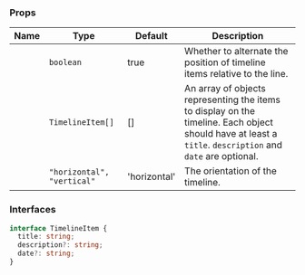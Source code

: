 
### Props

| Name | Type | Default | Description |
| ---- | ---- | ------- | ----------- |
| <TkBadge label="alternate" variant="primary" size="large" type="filledlight"/> | <code>boolean</code> | true | Whether to alternate the position of timeline items relative to the line. |
| <TkBadge label="items" variant="primary" size="large" type="filledlight"/> | <code>TimelineItem[]</code> | [] | An array of objects representing the items to display on the timeline.  Each object should have at least a `title`. `description` and `date` are optional. |
| <TkBadge label="orientation" variant="primary" size="large" type="filledlight"/> | <code>"horizontal", "vertical"</code> | 'horizontal' | The orientation of the timeline. |

### Interfaces



```typescript
interface TimelineItem {
  title: string;
  description?: string;
  date?: string;
}
```

